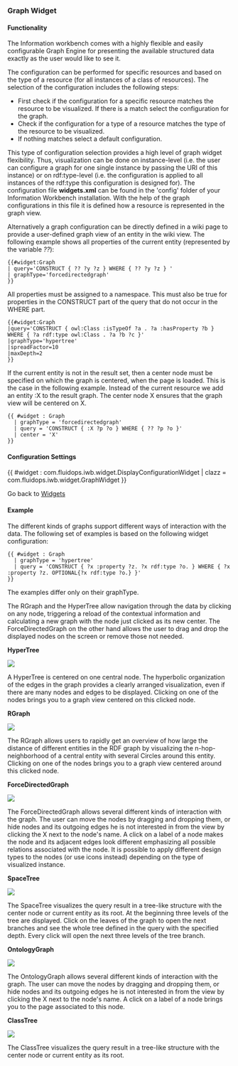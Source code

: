 === Graph Widget ===

==== Functionality ====
The Information workbench comes with a highly flexible and easily configurable Graph Engine for presenting the available structured data exactly as the user would like to see it. 

The configuration can be performed for specific resources and based on the type of a resource (for all instances of a class of resources). The selection of the configuration includes the following steps:

* First check if the configuration for a specific resource matches the resource to be visualized. If there is a match select the configuration for the graph.
* Check if the configuration for a type of a resource matches the type of the resource to be visualized.
* If nothing matches select a default configuration.

This type of configuration selection provides a high level of graph widget flexibility.  Thus, visualization can be done on instance-level (i.e. the user can configure a graph for one single instance by passing the URI of this instance) or on rdf:type-level (i.e. the configuration is applied to all instances of the rdf:type this configuration is designed for). The configuration file '''widgets.xml''' can be found in the 'config' folder of your Information Workbench installation. With the help of the graph configurations in this file it is defined how a resource is represented in the graph view. 

Alternatively a graph configuration can be directly defined in a wiki page to provide a user-defined graph view of an entity in the wiki view. The following example shows all properties of the current entity (represented by the variable ''??''):

<source>
{{#widget:Graph
| query='CONSTRUCT { ?? ?y ?z } WHERE { ?? ?y ?z } '
| graphType='forcedirectedgraph'
}}
</source>

All properties must be assigned to a namespace. This must also be true for properties in the CONSTRUCT part of the query that do not occur in the WHERE part.

<source>
{{#widget:Graph
|query='CONSTRUCT { owl:Class :isTypeOf ?a . ?a :hasProperty ?b } 
WHERE { ?a rdf:type owl:Class . ?a ?b ?c }'
|graphType='hypertree'
|spreadFactor=10
|maxDepth=2
}}
</source>


If the current entity is not in the result set, then a center node must be specified on which the graph is centered, when the page is loaded. This is the case in the following example. Instead of the current resource we add an entity :X to the result graph. The center node X ensures that the graph view will be centered on X.

<source>
{{ #widget : Graph
  | graphType = 'forcedirectedgraph'
  | query = 'CONSTRUCT { :X ?p ?o } WHERE { ?? ?p ?o }'
  | center = 'X'
}}
</source>

==== Configuration Settings ====

{{ #widget : com.fluidops.iwb.widget.DisplayConfigurationWidget
| clazz = com.fluidops.iwb.widget.GraphWidget
}}


Go back to [[Help:Widgets | Widgets ]]

==== Example ====

The different kinds of graphs support different ways of interaction with the data. The following set of examples is based on the following widget configuration:

<source>
{{ #widget : Graph
  | graphType = 'hypertree'
  | query = 'CONSTRUCT { ?x :property ?z. ?x rdf:type ?o. } WHERE { ?x :property ?z. OPTIONAL{?x rdf:type ?o.} }'
}}
</source>
The examples differ only on their graphType.

The RGraph and the HyperTree allow navigation through the data by clicking on any node, triggering a reload of the contextual information and calculating a new graph with the node just clicked as its new center. The ForceDirectedGraph on the other hand allows the user to drag and drop the displayed nodes on the screen or remove those not needed.


'''HyperTree'''

<img src="../images/help/HyperTree.png" />

A HyperTree is centered on one central node. The hyperbolic organization of the edges in the graph provides a clearly arranged visualization, even if there are many nodes and edges to be displayed. Clicking on one of the nodes brings you to a graph view centered on this clicked node.

'''RGraph'''

<img src="../images/help/RGraph.png" />

The RGraph allows users to rapidly get an overview of how large the distance of different entities in the RDF graph by visualizing the n-hop-neighborhood of a central entity with several Circles around this entity.  Clicking on one of the nodes brings you to a graph view centered around this clicked node.

'''ForceDirectedGraph'''

<img src="../images/help/ForceDirectedGraph.png" />

The ForceDirectedGraph allows several different kinds of interaction with the graph. The user can move the nodes by dragging and dropping them, or hide nodes and its outgoing edges he is not interested in from the view by clicking the X next to the node's name.  A click on a label of a node makes the node and its adjacent edges look different emphasizing all possible relations associated with the node.  It is possible to apply different design types to the nodes (or use icons instead) depending on the type of visualized instance. 

'''SpaceTree'''

<img src="../images/help/spacetree.png" />

The SpaceTree visualizes the query result in a tree-like structure with the center node or current entity as its root. At the beginning three levels of the tree are displayed. Click on the leaves of the graph to open the next branches and see the whole tree defined in the query with the specified depth. Every click will open the next three levels of the tree branch.

'''OntologyGraph'''

<img src="../images/help/ontologygraph.png" />

The OntologyGraph allows several different kinds of interaction with the graph. The user can move the nodes by dragging and dropping them, or hide nodes and its outgoing edges he is not interested in from the view by clicking the X next to the node's name.  A click on a label of a node brings you to the page associated to this node. 

'''ClassTree'''

<img src="../images/help/classtree.png" />

The ClassTree visualizes the query result in a tree-like structure with the center node or current entity as its root.